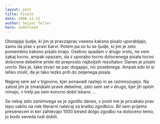 ```yaml
---
layout: post
title: Pisalo
date: 2006-11-23
author: Swizec Teller
hero: undefined
---
```


Obstajajo ljudje, ki jim je pravzaprav vseeno kaksno pisalo uporabljajo, samo da pise v pravi barvi. Potem pa so tu se ljudje, ki jim je zelo pomembno kaksno pisalo imajo. Osebno spadam v drugo vrsto, ne vem zakaj tocno, ampak opazam, da z uporabo tocno dolocenega pisala tocno dolocene debeline pride do preprosto najboljsih rezultatov. Danes je pisalo umrlo. Res je, take stvari se pac dogajajo, nic posebnega. Ampak kdo bi si lahko mislil, da je tako tezko priti do zeljenega pisala.

Najprej sem sel v trgovino, kjer ponavadi rastejo in se razmnozujejo. Na zalost jim je zmanjkalo prave debeline, zato sem sel v drugo, kjer jih sploh nimajo, v tretji pa sem koncno dobil iskano ...

Se nekaj zelo zanimivega se je zgodilo danes, v posti me je pricakalo prav lepo vabilo na nek literarni natecaj za kratko zgodbico. Bil sem prijetno presenecen in ker zahtevajo 1000 besed dolgo zgodbo na doloceno temo, jo bodo seveda tudi dobili.
